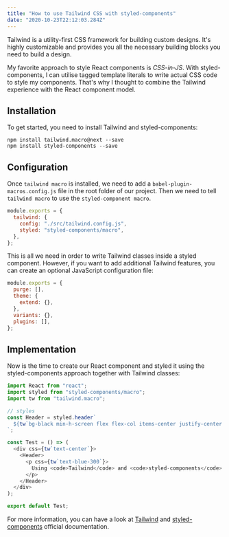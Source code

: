 ```yaml
---
title: "How to use Tailwind CSS with styled-components"
date: "2020-10-23T22:12:03.284Z"
---
```


Tailwind is a utility-first CSS framework for building custom designs. It's highly customizable and provides you all the necessary building blocks you need to build a design.

My favorite approach to style React components is _CSS-in-JS_. With styled-components, I can utilise tagged template literals to write actual CSS code to style my components. That's why I thought to combine the Tailwind experience with the React component model.

## Installation

To get started, you need to install Tailwind and styled-components:

```shell
npm install tailwind.macro@next --save
npm install styled-components --save
```

## Configuration

Once `tailwind macro` is installed, we need to add a `babel-plugin-macros.config.js` file in the root folder of our project. Then we need to tell `tailwind macro` to use the `styled-component macro`.

```babel-plugin-macros.config.js
module.exports = {
  tailwind: {
    config: "./src/tailwind.config.js",
    styled: "styled-components/macro",
  },
};
```

This is all we need in order to write Tailwind classes inside a styled component. However, if you want to add additional Tailwind features, you can create an optional JavaScript configuration file:

```src/tailwind.config.js
module.exports = {
  purge: [],
  theme: {
    extend: {},
  },
  variants: {},
  plugins: [],
};
```

## Implementation

Now is the time to create our React component and styled it using the styled-components approach together with Tailwind classes:

```src/pages/test.js
import React from "react";
import styled from "styled-components/macro";
import tw from "tailwind.macro";

// styles
const Header = styled.header`
  ${tw`bg-black min-h-screen flex flex-col items-center justify-center text-xl text-white`};
`;

const Test = () => (
  <div css={tw`text-center`}>
    <Header>
      <p css={tw`text-blue-300`}>
        Using <code>Tailwind</code> and <code>styled-components</code> together.
      </p>
    </Header>
  </div>
);

export default Test;
```

For more information, you can have a look at [Tailwind](https://tailwindcss.com) and [styled-components](https://styled-components.com) official documentation.
